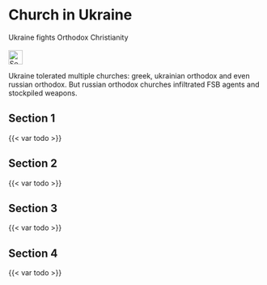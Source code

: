 # Church in Ukraine {#sec-church-ukraine}

::: {.callout-caution title="Myth"}
Ukraine fights Orthodox Christianity
[<br></br>![Search for topic in EUvsDisinfo](../all_common_img/EUvsDisinfo_400x240.jpg){height=2em}](https://euvsdisinfo.eu/disinformation-cases/?text=church%20ukraine&sort=relevance)
:::

::: {.callout-tip title="Truth"}
Ukraine tolerated multiple churches: greek, ukrainian orthodox and even russian orthodox. 
But russian orthodox churches infiltrated FSB agents and stockpiled weapons. 
:::


## Section 1

{{< var todo >}}

## Section 2

{{< var todo >}}

## Section 3

{{< var todo >}}

## Section 4

{{< var todo >}}


